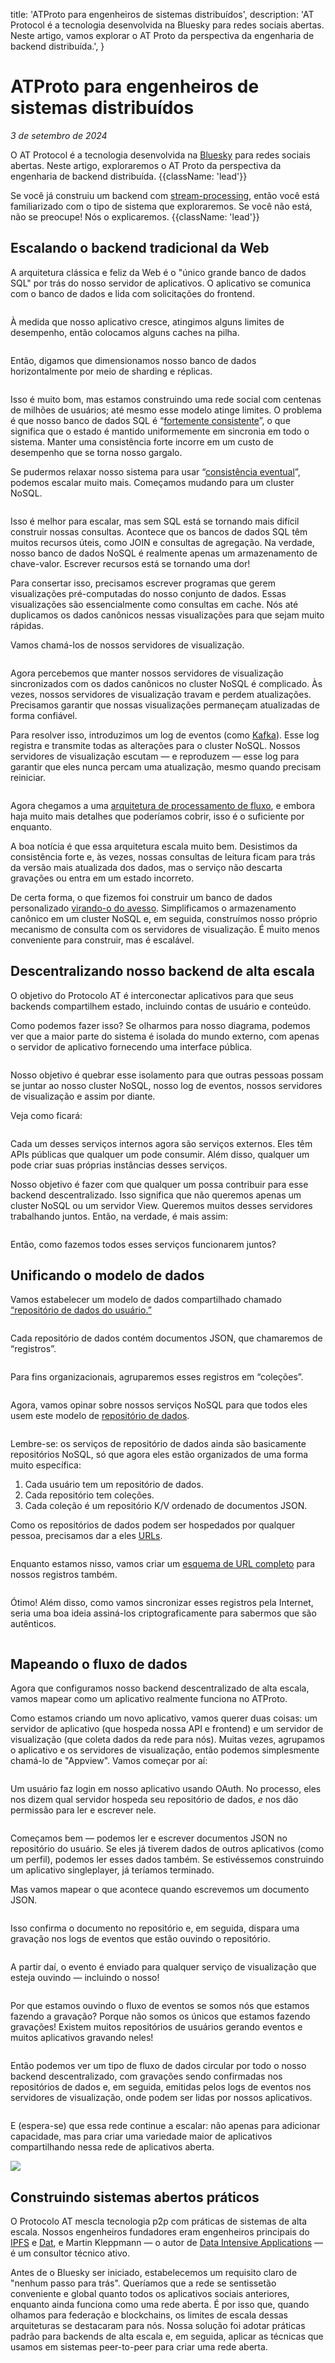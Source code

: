 
  title: 'ATProto para engenheiros de sistemas distribuídos',
  description:
    'AT Protocol é a tecnologia desenvolvida na Bluesky para redes sociais abertas. Neste artigo, vamos explorar o AT Proto da perspectiva da engenharia de backend distribuída.',
}

# ATProto para engenheiros de sistemas distribuídos

*3 de setembro de 2024*

O AT Protocol é a tecnologia desenvolvida na [Bluesky](https://gndr.app) para redes sociais abertas. Neste artigo, exploraremos o AT Proto da perspectiva da engenharia de backend distribuída. {{className: 'lead'}}

Se você já construiu um backend com [stream-processing](https://milinda.pathirage.org/kappa-architecture.com/), então você está familiarizado com o tipo de sistema que exploraremos. Se você não está, não se preocupe! Nós o explicaremos. {{className: 'lead'}}

## Escalando o backend tradicional da Web

A arquitetura clássica e feliz da Web é o "único grande banco de dados SQL" por trás do nosso servidor de aplicativos. O aplicativo se comunica com o banco de dados e lida com solicitações do frontend.

<Container>
<Image src={image1} alt="" className="w-full dark:invert max-w-md mx-auto" />
</Container>

À medida que nosso aplicativo cresce, atingimos alguns limites de desempenho, então colocamos alguns caches na pilha.

<Container>
<Image src={image2} alt="" className="w-full dark:invert max-w-2xl mx-auto" />
</Container>

Então, digamos que dimensionamos nosso banco de dados horizontalmente por meio de sharding e réplicas.

<Container>
<Image src={image3} alt="" className="w-full dark:invert max-w-xl mx-auto" />
</Container>

Isso é muito bom, mas estamos construindo uma rede social com centenas de milhões de usuários; até mesmo esse modelo atinge limites. O problema é que nosso banco de dados SQL é “[fortemente consistente](https://en.wikipedia.org/wiki/Strong_consistency)”, o que significa que o estado é mantido uniformemente em sincronia em todo o sistema. Manter uma consistência forte incorre em um custo de desempenho que se torna nosso gargalo.

Se pudermos relaxar nosso sistema para usar “[consistência eventual](https://en.wikipedia.org/wiki/Eventual_consistency)”, podemos escalar muito mais. Começamos mudando para um cluster NoSQL.

<Container>
<Image src={image4} alt="" className="w-full dark:invert max-w-lg mx-auto" />
</Container>

Isso é melhor para escalar, mas sem SQL está se tornando mais difícil construir nossas consultas. Acontece que os bancos de dados SQL têm muitos recursos úteis, como JOIN e consultas de agregação. Na verdade, nosso banco de dados NoSQL é realmente apenas um armazenamento de chave-valor. Escrever recursos está se tornando uma dor!

Para consertar isso, precisamos escrever programas que gerem visualizações pré-computadas do nosso conjunto de dados. Essas visualizações são essencialmente como consultas em cache. Nós até duplicamos os dados canônicos nessas visualizações para que sejam muito rápidas.

Vamos chamá-los de nossos servidores de visualização.

<Container>
<Image src={image5} alt="" className="w-full dark:invert" />
</Container>

Agora percebemos que manter nossos servidores de visualização sincronizados com os dados canônicos no cluster NoSQL é complicado. Às vezes, nossos servidores de visualização travam e perdem atualizações. Precisamos garantir que nossas visualizações permaneçam atualizadas de forma confiável.

Para resolver isso, introduzimos um log de eventos (como [Kafka](https://kafka.apache.org/)). Esse log registra e transmite todas as alterações para o cluster NoSQL. Nossos servidores de visualização escutam &mdash; e reproduzem &mdash; esse log para garantir que eles nunca percam uma atualização, mesmo quando precisam reiniciar.

<Container>
<Image src={image6} alt="" className="w-full dark:invert" />
</Container>

Agora chegamos a uma [arquitetura de processamento de fluxo](https://milinda.pathirage.org/kappa-architecture.com/), e embora haja muito mais detalhes que poderíamos cobrir, isso é o suficiente por enquanto.

A boa notícia é que essa arquitetura escala muito bem. Desistimos da consistência forte e, às vezes, nossas consultas de leitura ficam para trás da versão mais atualizada dos dados, mas o serviço não descarta gravações ou entra em um estado incorreto.

De certa forma, o que fizemos foi construir um banco de dados personalizado [virando-o do avesso](https://www.youtube.com/watch?v=fU9hR3kiOK0). Simplificamos o armazenamento canônico em um cluster NoSQL e, em seguida, construímos nosso próprio mecanismo de consulta com os servidores de visualização. É muito menos conveniente para construir, mas é escalável.

## Descentralizando nosso backend de alta escala

O objetivo do Protocolo AT é interconectar aplicativos para que seus backends compartilhem estado, incluindo contas de usuário e conteúdo.

Como podemos fazer isso? Se olharmos para nosso diagrama, podemos ver que a maior parte do sistema é isolada do mundo externo, com apenas o servidor de aplicativo fornecendo uma interface pública.

<Container>
<Image src={image7} alt="" className="w-full dark:invert" />
</Container>

Nosso objetivo é quebrar esse isolamento para que outras pessoas possam se juntar ao nosso cluster NoSQL, nosso log de eventos, nossos servidores de visualização e assim por diante.

Veja como ficará:

<Container>
<Image src={image8} alt="" className="w-full dark:invert" />
</Container>

Cada um desses serviços internos agora são serviços externos. Eles têm APIs públicas que qualquer um pode consumir. Além disso, qualquer um pode criar suas próprias instâncias desses serviços.

Nosso objetivo é fazer com que qualquer um possa contribuir para esse backend descentralizado. Isso significa que não queremos apenas um cluster NoSQL ou um servidor View. Queremos muitos desses servidores trabalhando juntos. Então, na verdade, é mais assim:

<Container><Image src={image9} alt="" className="w-full dark:invert" />
</Container>

Então, como fazemos todos esses serviços funcionarem juntos?

## Unificando o modelo de dados

Vamos estabelecer um modelo de dados compartilhado chamado [“repositório de dados do usuário.”](/guides/data-repos)

<Container>
<Image src={image10} alt="" className="w-full dark:invert max-w-72 mx-auto" />
</Container>

Cada repositório de dados contém documentos JSON, que chamaremos de “registros”.

<Container>
<Image src={image11} alt="" className="w-full dark:invert max-w-lg mx-auto" />
</Container>

Para fins organizacionais, agruparemos esses registros em “coleções”.

<Container>
<Image src={image12} alt="" className="w-full dark:invert max-w-lg mx-auto" />
</Container>

Agora, vamos opinar sobre nossos serviços NoSQL para que todos eles usem este modelo de [repositório de dados](/guides/data-repos).

<Container>
<Image src={image13} alt="" className="w-full dark:invert" />
</Container>

Lembre-se: os serviços de repositório de dados ainda são basicamente repositórios NoSQL, só que agora eles estão organizados de uma forma muito específica:

1. Cada usuário tem um repositório de dados.
2. Cada repositório tem coleções.
3. Cada coleção é um repositório K/V ordenado de documentos JSON.

Como os repositórios de dados podem ser hospedados por qualquer pessoa, precisamos dar a eles [URLs](/specs/at-uri-scheme).

<Container>
<Image src={image14} alt="" className="w-full dark:invert max-w-72 mx-auto" />
</Container>

Enquanto estamos nisso, vamos criar um [esquema de URL completo](/specs/at-uri-scheme) para nossos registros também.

<Container>
<Image src={image15} alt="" className="w-full dark:invert max-w-lg mx-auto" />
</Container>

Ótimo! Além disso, como vamos sincronizar esses registros pela Internet, seria uma boa ideia assiná-los criptograficamente para sabermos que são autênticos.

<Container>
<Image src={image16} alt="" className="w-full dark:invert max-w-lg mx-auto" />
</Container>

## Mapeando o fluxo de dados

Agora que configuramos nosso backend descentralizado de alta escala, vamos mapear como um aplicativo realmente funciona no ATProto.

Como estamos criando um novo aplicativo, vamos querer duas coisas: um servidor de aplicativo (que hospeda nossa API e frontend) e um servidor de visualização (que coleta dados da rede para nós). Muitas vezes, agrupamos o aplicativo e os servidores de visualização, então podemos simplesmente chamá-lo de "Appview". Vamos começar por aí:

<Container>
<Image src={image17} alt="" className="w-full dark:invert max-w-md mx-auto" />
</Container>

Um usuário faz login em nosso aplicativo usando OAuth. No processo, eles nos dizem qual servidor hospeda seu repositório de dados, _e_ nos dão permissão para ler e escrever nele.

<Container>
<Image src={image18} alt="" className="w-full dark:invert max-w-md mx-auto" />
</Container>

Começamos bem &mdash; podemos ler e escrever documentos JSON no repositório do usuário. Se eles já tiverem dados de outros aplicativos (como um perfil), podemos ler esses dados também. Se estivéssemos construindo um aplicativo singleplayer, já teríamos terminado.

Mas vamos mapear o que acontece quando escrevemos um documento JSON.

<Container>
<Image src={image19} alt="" className="w-full dark:invert max-w-xl mx-auto" />
</Container>

Isso confirma o documento no repositório e, em seguida, dispara uma gravação nos logs de eventos que estão ouvindo o repositório.

<Container>
<Image src={image20} alt="" className="w-full dark:invert" />
</Container>

A partir daí, o evento é enviado para qualquer serviço de visualização que esteja ouvindo &mdash; incluindo o nosso!

<Container>
<Image src={image21} alt="" className="w-full dark:invert" />
</Container>

Por que estamos ouvindo o fluxo de eventos se somos nós que estamos fazendo a gravação? Porque não somos os únicos que estamos fazendo gravações! Existem muitos repositórios de usuários gerando eventos e muitos aplicativos gravando neles!

<Container>
<Image src={image22} alt="" className="w-full dark:invert max-w-lg mx-auto" />
</Container>

Então podemos ver um tipo de fluxo de dados circular por todo o nosso backend descentralizado, com gravações sendo confirmadas nos repositórios de dados e, em seguida, emitidas pelos logs de eventos nos servidores de visualização, onde podem ser lidas por nossos aplicativos.

<Container>
<Image src={image23} alt="" className="w-full dark:invert" />
</Container>

E (espera-se) que essa rede continue a escalar: não apenas para adicionar capacidade, mas para criar uma variedade maior de aplicativos compartilhando nessa rede de aplicativos aberta.

<Container>
<Image src={image24} className="w-full dark:invert max-w-2xl" />
</Container>

## Construindo sistemas abertos práticos

O Protocolo AT mescla tecnologia p2p com práticas de sistemas de alta escala. Nossos engenheiros fundadores eram engenheiros principais do [IPFS](https://en.wikipedia.org/wiki/InterPlanetary_File_System) e [Dat](https://en.wikipedia.org/wiki/Dat_(software)), e Martin Kleppmann — o autor de [Data Intensive Applications](https://www.oreilly.com/library/view/designing-data-intensive-applications/9781491903063/) — é um consultor técnico ativo.

Antes de o Bluesky ser iniciado, estabelecemos um requisito claro de "nenhum passo para trás". Queríamos que a rede se sentissetão conveniente e global quanto todos os aplicativos sociais anteriores, enquanto ainda funciona como uma rede aberta. É por isso que, quando olhamos para federação e blockchains, os limites de escala dessas arquiteturas se destacaram para nós. Nossa solução foi adotar práticas padrão para backends de alta escala e, em seguida, aplicar as técnicas que usamos em sistemas peer-to-peer para criar uma rede aberta.

<FooterCTA href="/" title="Pronto para saber mais?" description="Especificações, guias e SDKs podem ser encontrados aqui." />